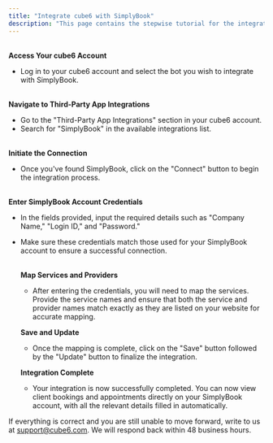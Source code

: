 ```yaml
---
title: "Integrate cube6 with SimplyBook"
description: "This page contains the stepwise tutorial for the integration of SimplyBook with cube6."
---
```


**\
Access Your cube6 Account**

- Log in to your cube6 account and select the bot you wish to integrate with SimplyBook.

**\
Navigate to Third-Party App Integrations**

- Go to the "Third-Party App Integrations" section in your cube6 account.
- Search for "SimplyBook" in the available integrations list.

**\
Initiate the Connection**

- Once you've found SimplyBook, click on the "Connect" button to begin the integration process.

**\
Enter SimplyBook Account Credentials**

- In the fields provided, input the required details such as "Company Name," "Login ID," and "Password."
- Make sure these credentials match those used for your SimplyBook account to ensure a successful connection.

  **\
  Map Services and Providers**
  - After entering the credentials, you will need to map the services. Provide the service names and ensure that both the service and provider names match exactly as they are listed on your website for accurate mapping.

  **Save and Update**
  - Once the mapping is complete, click on the "Save" button followed by the "Update" button to finalize the integration.

  **Integration Complete**
  - Your integration is now successfully completed. You can now view client bookings and appointments directly on your SimplyBook account, with all the relevant details filled in automatically.

If everything is correct and you are still unable to move forward, write to us at [support@cube6.com](mailto:support@cube6.com). We will respond back within 48 business hours.